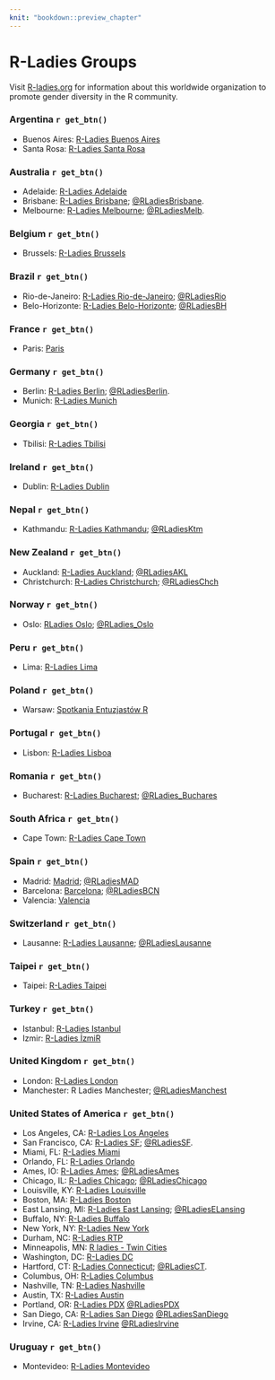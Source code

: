 ```yaml
---
knit: "bookdown::preview_chapter"
---
```


# R-Ladies Groups

<!--
Title for scraping
## R-Ladies Groups
-->

Visit [R-ladies.org](https://rladies.org/) for information about this worldwide organization to promote
gender diversity in the R community.

### Argentina `r get_btn()`

  * Buenos Aires: [R-Ladies Buenos Aires](https://www.meetup.com/rladies-buenos-aires/)
  * Santa Rosa: [R-Ladies Santa Rosa](https://www.meetup.com/rladies-santa-rosa/)

### Australia `r get_btn()`

  * Adelaide: [R-Ladies Adelaide](https://www.meetup.com/rladies-adelaide/)
  * Brisbane: [R-Ladies Brisbane](https://www.meetup.com/rladies-brisbane/); [\@RLadiesBrisbane](https://twitter.com/RLadiesBrisbane).
  * Melbourne: [R-Ladies Melbourne](https://www.meetup.com/R-Ladies-Melbourne/); [\@RLadiesMelb](https://twitter.com/RLadiesMelb/).

### Belgium `r get_btn()`

 * Brussels: [R-Ladies Brussels](https://www.meetup.com/R-Ladies-Brussels/members/)

### Brazil `r get_btn()`

 * Rio-de-Janeiro: [R-Ladies Rio-de-Janeiro](https://www.meetup.com/R-Ladies-Rio-de-Janeiro); [\@RLadiesRio](https://twitter.com/RLadiesRio)
 * Belo-Horizonte: [R-Ladies Belo-Horizonte](https://www.meetup.com/pt-BR/rladies-belo-horizonte/); [\@RLadiesBH](https://twitter.com/RLadiesBH)

### France `r get_btn()`

  * Paris: [Paris](https://www.meetup.com/rladies-paris/)
  
### Germany `r get_btn()`

  * Berlin: [R-Ladies Berlin](https://www.meetup.com/rladies-berlin/); [\@RLadiesBerlin](https://twitter.com/RLadiesBerlin).
  * Munich: [R-Ladies Munich](https://www.meetup.com/rladies-munich)
  
### Georgia `r get_btn()`
 
  * Tbilisi: [R-Ladies Tbilisi](https://www.meetup.com/R-Ladies-Tbilisi/)
  
### Ireland `r get_btn()`

  * Dublin: [R-Ladies Dublin](https://www.meetup.com/R-Ladies-Dublin/)
  
### Nepal `r get_btn()`

 * Kathmandu: [R-Ladies Kathmandu](https://www.meetup.com/rladies-kathmandu/); [\@RLadiesKtm](https://twitter.com/RLadiesKtm)
 
### New Zealand `r get_btn()`

  * Auckland: [R-Ladies Auckland](https://www.meetup.com/rladies-auckland/);
 [\@RLadiesAKL](https://twitter.com/RLadiesAKL)
  * Christchurch: [R-Ladies Christchurch](https://www.meetup.com/rladies-christchurch/);
  [\@RLadiesChch](@RLadiesChch)
 
### Norway `r get_btn()`

 * Oslo: [RLadies Oslo](https://www.meetup.com/en-AU/rladies-oslo/); [\@RLadies_Oslo](https://twitter.com/RLadies_Oslo)
  
### Peru `r get_btn()`

  * Lima: [R-Ladies Lima](https://twitter.com/RLadiesLima)
  
### Poland `r get_btn()`

  * Warsaw: [Spotkania Entuzjastów R](https://www.meetup.com/Spotkania-Entuzjastow-R-Warsaw-R-Users-Group-Meetup/)

### Portugal `r get_btn()`

  * Lisbon: [R-Ladies Lisboa](https://www.meetup.com/R-Ladies-Lisboa/)

### Romania `r get_btn()`

 * Bucharest: [R-Ladies Bucharest](https://www.meetup.com/rladies-bucharest/); [\@RLadies_Buchares](https://twitter.com/rladiesbuchares)
  
### South Africa `r get_btn()`

  * Cape Town: [R-Ladies Cape Town](https://www.meetup.com/R-Ladies-Cape-Town/)

### Spain `r get_btn()`

  * Madrid: [Madrid](https://www.meetup.com/rladies-madrid); [\@RLadiesMAD](https://twitter.com/RLadiesMAD)
  * Barcelona: [Barcelona](https://www.meetup.com/es-ES/rladies-barcelona/); [\@RLadiesBCN](https://twitter.com/rladiesbcn)
  * Valencia: [Valencia](https://twitter.com/RLadiesValencia)

### Switzerland `r get_btn()`

 * Lausanne: [R-Ladies Lausanne](https://www.meetup.com/rladies-lausanne/); [\@RLadiesLausanne](https://twitter.com/rladieslausanne)

### Taipei `r get_btn()`

  * Taipei: [R-Ladies Taipei](https://www.meetup.com/R-Ladies-Taipei/)

### Turkey `r get_btn()`

  * Istanbul: [R-Ladies Istanbul](https://www.meetup.com/R-Ladies-Istanbul/)
  * Izmir: [R-Ladies İzmiR](https://www.meetup.com/R-Ladies-%C4%B0zmiR/)

### United Kingdom `r get_btn()`

  * London: [R-Ladies London](https://www.meetup.com/rladies-london/)
  * Manchester: R Ladies Manchester; [\@RLadiesManchest](https://twitter.com/RLadiesManchest)

### United States of America `r get_btn()`

  * Los Angeles, CA: [R-Ladies Los Angeles](https://www.meetup.com/rladies-la/)
  * San Francisco, CA: [R-Ladies SF](https://www.meetup.com/rladies-san-francisco/); [\@RLadiesSF](https://twitter.com/RLadiesSF).
  * Miami, FL: [R-Ladies Miami](https://www.meetup.com/R-Ladies-Miami/)
  * Orlando, FL: [R-Ladies Orlando](https://www.meetup.com/R-Ladies-Orlando/)
  * Ames, IO: [R-Ladies Ames](https://www.meetup.com/R-Ladies-Ames/); [\@RLadiesAmes](https://twitter.com/RLadiesAmes)
  * Chicago, IL: [R-Ladies Chicago](https://www.meetup.com/rladies-chicago/); [\@RLadiesChicago](https://twitter.com/RLadiesChicago)
  * Louisville, KY: [R-Ladies Louisville](https://www.meetup.com/rladies-louisville/)
  * Boston, MA: [R-Ladies Boston](https://www.meetup.com/R-Ladies-Boston/)
  * East Lansing, MI: [R-Ladies East Lansing](https://www.meetup.com/rladies-eastlansing); [\@RLadiesELansing](https://twitter.com/RLadiesELansing)
  * Buffalo, NY: [R-Ladies Buffalo](https://www.meetup.com/RLadies-Buffalo/)
  * New York, NY: [R-Ladies New York](https://www.meetup.com/rladies-newyork/)
  * Durham, NC: [R-Ladies RTP](https://www.meetup.com/R-Ladies-RTP/)
  * Minneapolis, MN: [R ladies - Twin Cities](https://www.meetup.com/RLadiesTC/)
  * Washington, DC: [R-Ladies DC](https://www.meetup.com/rladies-dc/)
  * Hartford, CT: [R-Ladies Connecticut](https://www.meetup.com/rladies-connecticut/); [\@RLadiesCT](https://twitter.com/RLadiesCT). 
  * Columbus, OH: [R-Ladies Columbus](https://www.meetup.com/RLadies-Columbus/)
  * Nashville, TN: [R-Ladies Nashville](https://www.meetup.com/rladies-nashville/)
  * Austin, TX: [R-Ladies Austin](https://meetup.com/rladies-austin)
  * Portland, OR: [R-Ladies PDX](https://www.meetup.com/R-Ladies-PDX/) [\@RLadiesPDX](https://twitter.com/RLadiesPDX)
  * San Diego, CA: [R-Ladies San Diego](https://www.meetup.com/rladies-san-diego/) [\@RLadiesSanDiego](https://twitter.com/RLadiesSanDiego)
  * Irvine, CA: [R-Ladies Irvine](https://www.meetup.com/rladies-irvine/) [\@RLadiesIrvine](https://twitter.com/RLadiesIrvine)

### Uruguay `r get_btn()`

 * Montevideo: [R-Ladies Montevideo](https://www.meetup.com/rladies-montevideo/)
